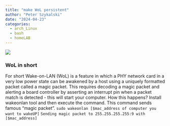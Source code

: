 ```yaml
---
title: "make WoL persistent"
author: "Peter Szykalski"
date: "2024-04-23"
categories:
  - arch_Linux
  - bash
  - homeLAB
---
```


![](WoL_wire_interface.jpg)

### WoL in short
For short Wake-on-LAN (WoL) is a feature in which a PHY network card in a very low power state can be awakened by a host using a uniquely formatted packet called a magic packet. This requires decoding a magic packet and alerting a board controller by asserting an interrupt pin when a packet match is detected - this will start your computer.
How this happens? 
Install wakeonlan tool and then execute the command. This command sends famous "magic packet". 
`sudo wakeonlan [$mac_address of computer you want to wakeUP]`
`Sending magic packet to 255.255.255.255:9 with [$mac_address]`
